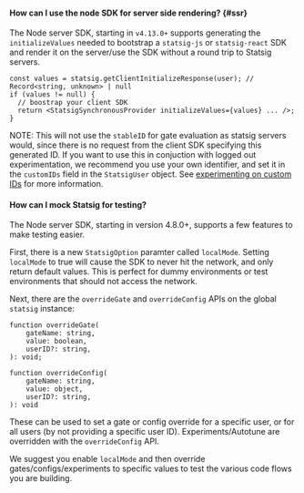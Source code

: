 #### How can I use the node SDK for server side rendering? {#ssr}

The Node server SDK, starting in `v4.13.0+` supports generating the `initializeValues` needed to bootstrap a `statsig-js` or `statsig-react` SDK and render it on the server/use the SDK without a round trip to Statsig servers.

```
const values = statsig.getClientInitializeResponse(user); // Record<string, unknown> | null
if (values != null) {
  // boostrap your client SDK
  return <StatsigSynchronousProvider initializeValues={values} ... />;
}
```

NOTE: This will not use the `stableID` for gate evaluation as statsig servers would, since there is no request from the client SDK specifying this generated ID.  If you want to use this in conjuction with logged out experimentation, we recommend you use your own identifier, and set it in the `customIDs` field in the `StatsigUser` object.  See [experimenting on custom IDs](/guides/experiment-on-custom-id-types) for more information.

#### How can I mock Statsig for testing?

The Node server SDK, starting in version 4.8.0+, supports a few features to make testing easier.

First, there is a new `StatsigOption` paramter called `localMode`.  Setting `localMode` to true will cause the SDK to never hit the network, and only return default values.  This is perfect for dummy environments or test environments that should not access the network.

Next, there are the `overrideGate` and `overrideConfig` APIs on the global `statsig` instance:

```
function overrideGate(
    gateName: string,
    value: boolean,
    userID?: string,
): void;
```

```
function overrideConfig(
    gateName: string,
    value: object,
    userID?: string,
): void
```

These can be used to set a gate or config override for a specific user, or for all users (by not providing a specific user ID).  Experiments/Autotune are overridden with the `overrideConfig` API.

We suggest you enable `localMode` and then override gates/configs/experiments to specific values to test the various code flows you are building.
